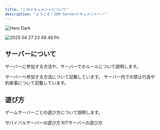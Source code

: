 ```yaml
---
title: "このドキュメントについて"
description: "ようこそ！JDM Serverドキュメントへ！"
---
```


<img
  className="hidden dark:block"
  src="/images/hero-dark.png"
  alt="Hero Dark"
/>

![2025 04 27 23 49 49 Pn](/images/2025-04-27_23.49.49.png)

## サーバーについて

サーバーに参加する方法や、サーバーでのルールについて説明します。

<CardGroup cols={2}>
  <Card title="サーバー参加方法" icon="server" iconType="regular" href="/join">
    サーバーへ参加する方法について記載しています。
  </Card>
  <Card title="サーバー規約" icon="pen-nib" href="/term">
    サーバー内での禁止行為や約束事について記載しています。
  </Card>
</CardGroup>

## 遊び方

ゲームサーバーごとの遊び方について説明します。

<CardGroup cols={2}>
  <Card title="軍事サバイバル（ARMY）" icon="globe" horizontal={false} href="/servers/army/about">
    サバイバルサーバーの遊び方
  </Card>
  <Card title="キットPVP（KIT）" icon="globe" href="/servers/kit/about">
    KITサーバーの遊び方
  </Card>
</CardGroup>
